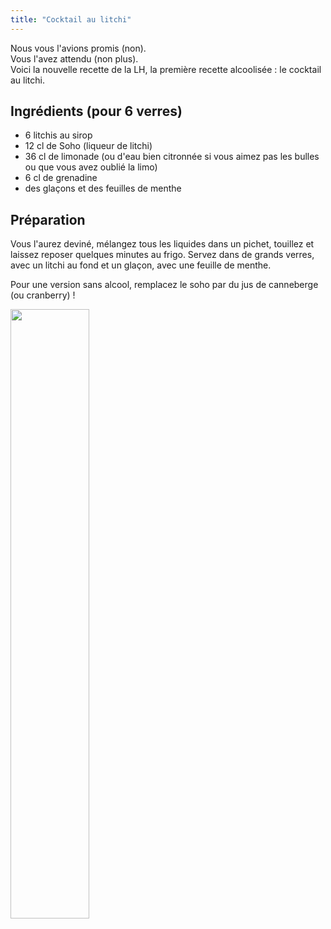 ```yaml
---
title: "Cocktail au litchi"
---
```



Nous vous l'avions promis (non).\
Vous l'avez attendu (non plus).\
Voici la nouvelle recette de la LH, la première recette alcoolisée : le cocktail au litchi.

## Ingrédients (pour 6 verres)
- 6 litchis au sirop
- 12 cl de Soho (liqueur de litchi)
- 36 cl de limonade (ou d'eau bien citronnée si vous aimez pas les bulles ou que vous avez oublié la limo)
- 6 cl de grenadine
- des glaçons et des feuilles de menthe

## Préparation
Vous l'aurez deviné, mélangez tous les liquides dans un pichet, touillez et laissez reposer quelques minutes au frigo.
Servez dans de grands verres, avec un litchi au fond et un glaçon, avec une feuille de menthe.

Pour une version sans alcool, remplacez le soho par du jus de canneberge (ou cranberry) !

<img src={cocktail} width="50%" height="auto"/>